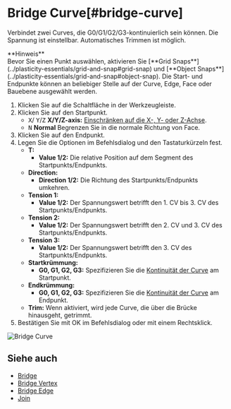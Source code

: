 
# Bridge Curve[#bridge-curve]

<Reference shortcut="" command="Bridge Curve" button="" />

Verbindet zwei Curves, die G0/G1/G2/G3-kontinuierlich sein können. Die Spannung ist einstellbar. Automatisches Trimmen ist möglich.

<Callout emoji="❗">
    **Hinweis**<br />
Bevor Sie einen Punkt auswählen, aktivieren Sie [**Grid Snaps**](../plasticity-essentials/grid-and-snap#grid-snap) und [**Object Snaps**](../plasticity-essentials/grid-and-snap#object-snap).
</Callout>
<Callout type="info" emoji="ℹ️">
Die Start- und Endpunkte können an beliebiger Stelle auf der Curve, Edge, Face oder Bauebene ausgewählt werden.
</Callout>

1. Klicken Sie auf die Schaltfläche <ButtonIcon type="button-bridge-curve" /> in der Werkzeugleiste.
2. Klicken Sie auf den Startpunkt.
   - <kbd>X</kbd>/ <kbd>Y</kbd>/<kbd>Z</kbd> **X/Y/Z-axis:** [Einschränken auf die X-, Y- oder Z-Achse](./sketching-essentials#constrain-to-an-axis).
   - <kbd>N</kbd> **Normal** Begrenzen Sie in die normale Richtung von Face.  
3. Klicken Sie auf den Endpunkt.  
4. Legen Sie die Optionen im Befehlsdialog und den Tastaturkürzeln fest.
     - **T:**
          - **Value 1/2:** Die relative Position auf dem Segment des Startpunkts/Endpunkts.
     - **Direction:** 
          - **Direction 1/2:** Die Richtung des Startpunkts/Endpunkts umkehren.
     - **Tension 1:**
          - **Value 1/2:** Der Spannungswert betrifft den 1. CV bis 3. CV des Startpunkts/Endpunkts.
     - **Tension 2:**
          - **Value 1/2:** Der Spannungswert betrifft den 2. CV und 3. CV des Startpunkts/Endpunkts.
     - **Tension 3:**
          - **Value 1/2:** Der Spannungswert betrifft den 3. CV des Startpunkts/Endpunkts.
     - **Startkrümmung:**
          - **G0, G1, G2, G3:** Spezifizieren Sie die [Kontinuität der Curve](../cad-essentials/continuity-curve-and-surface) am Startpunkt.
     -  **Endkrümmung:**
          - **G0, G1, G2, G3:** Spezifizieren Sie die [Kontinuität der Curve](../cad-essentials/continuity-curve-and-surface) am Endpunkt.      
   - **Trim:** Wenn aktiviert, wird jede Curve, die über die Brücke hinausgeht, getrimmt.
5. Bestätigen Sie mit OK im Befehlsdialog oder mit einem Rechtsklick.

![Bridge Curve](/img/bridge-curve.gif)

## Siehe auch
- [Bridge](./bridge)
- [Bridge Vertex](./bridge-vertex)
- [Bridge Edge](./bridge-edge)
- [Join](./join)